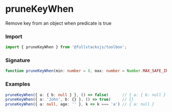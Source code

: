 # pruneKeyWhen

Remove key from an object when predicate is true

### Import

```typescript copy
import { pruneKeyWhen } from '@fullstacksjs/toolbox';
```

### Signature

```typescript copy
function pruneKeyWhen(min: number = 0, max: number = Number.MAX_SAFE_INTEGER): number {}
```

### Examples

```typescript copy
pruneKeyWhen({ a: { b: null } }, () => false)      // { a: { b: null } }
pruneKeyWhen({ a: 'John', b: {} }, () => true)     // {}
pruneKeyWhen({ a: null, age: '' }, k => k === 'a') // { a: null }
```
